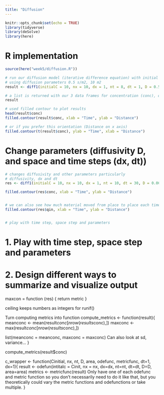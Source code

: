 ```yaml
---
title: "Diffusion"
---
```





```r
knitr::opts_chunk$set(echo = TRUE)
library(tidyverse)
library(deSolve)
library(here)
```

# R implementation

```r
source(here("week5/diffusion.R"))

# run our diffusion model (iterative difference equation) with initial concentration of 10, for 8 timestep (size 1m), and 10 space steps (size 1s)
# using diffusion parameters 0.5 s/m2, 10 m2
result <- diff1(initialC = 10, nx = 10, dx = 1, nt = 8, dt = 1, D = 0.5, area = 10)

# a list is returned with our 3 data frames for concentration (conc), qin and qout
result

# used filled contour to plot results
head(result$conc)
filled.contour(result$conc, xlab = "Time", ylab = "Distance")

# or if you prefer this orientation (Distance on x axis)
filled.contour(t(result$conc), ylab = "Time", xlab = "Distance")
```

# Change parameters (diffusivity D, and space and time steps (dx, dt))

```r
# changes diffusivity and other parameters particularly
# diffusivity, dx and dt
res <- diff1(initialC = 10, nx = 10, dx = 1, nt = 10, dt = 30, D = 0.006, area = 1)

filled.contour(res$conc, xlab = "Time", ylab = "Distance")


# we can also see how much material moved from place to place each time step
filled.contour(res$qin, xlab = "Time", ylab = "Distance")


# play with time step, space step and parameters
```

# 1. Play with time step, space step and parameters
# 2. Design different ways to summarize and visualize output 


maxcon = function (res) {
return metric
}

ceiling keeps numbers as integers for runif()

Turn computing metrics into function
compute_metrics <- function(result){
meanconc <- mean(result$conc[nrow(results$conc),])
maxconc <- max(result$conc[nrow(results$conc),])

list(meanconc = meanconc, maxconc = maxconc)
Can also look at sd, variance...
}

compute_metrics(result$conc)

c_wrapper <- function(Cinitial, nx, nt, D, area, odefunc, metricfunc, dt=1, dx=1){
result <- odefun(intitalc = Cinit, nx = nx, dx=dx, nt=nt, dt=dt, D=D, area=area)
metrics <- metricfunc(result)
Only have one of each odefunc and metric function so you don't necessarily need to do it like that, but you theoretically could vary the metric functions and odefunctions or take multiple. 
}




